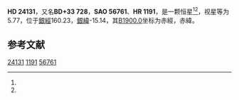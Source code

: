 {{Starbox begin
| name = HD 24131
}}
{{Starbox observe
| epoch = [[J2000.0|J2000.0]]
| constell = {{星座名待查}}<ref name=SIMBAD>{{cite web
 | url=http://simbad.u-strasbg.fr/simbad/sim-id?Ident=HR+1191
 | title=Pulsating variable Star
 | publisher=Centre de Données astronomiques de Strasbourg
 | work=SIMBAD
 | accessdate=2012-07-13
 | archive-date=2016-03-16
 | archive-url=https://web.archive.org/web/20160316124759/http://simbad.u-strasbg.fr/simbad/sim-id?Ident=HR+1191
 | dead-url=no
 }}</ref><ref name=DATA>{{cite web
 | url=http://vizier.u-strasbg.fr/viz-bin/VizieR-5?-out.add=.&-source=5050&-corr=PK=HR&-out.max=9999&HR=1191
 | title=VizieR Detailed Page
 | accessdate=2012-07-13
 | archive-date=2016-03-05
 | archive-url=https://web.archive.org/web/20160305210623/http://vizier.u-strasbg.fr/viz-bin/VizieR-5?-out.add=.&-source=5050&-corr=PK=HR&-out.max=9999&HR=1191
 | dead-url=no
 }}</ref>
| 星官 = 
| ra = {{RA|3|51|53.7}}<ref name=SIMBAD /><ref name=DATA />
| dec = {{DEC|+34|21|33}}<ref name=SIMBAD /><ref name=DATA />
| appmag_v = 5.77<ref name=SIMBAD /><ref name=DATA />
}}
{{Starbox character
| class = B1V<ref name=SIMBAD /><ref name=DATA />
| b-v = 0<ref name=SIMBAD /><ref name=DATA />
| u-b = -0.8<ref name=SIMBAD /><ref name=DATA />
| r-i = <ref name=SIMBAD /><ref name=DATA />
| variable = 
}}
{{Starbox astrometry
| radial_v = -0.8
| prop_mo_ra = 18
| parallax = 
| p_error = 
}}
{{Starbox catalog
| names =BD+33 728，[[SAO星表|SAO]] 56761，[[HD星表|HD]] 24131，[[HR星表|HR]] 1191}}
{{Starbox reference |Simbad=HR+1191}}
{{Starbox end}}

'''HD 24131'''，又名'''BD+33 728'''，'''SAO 56761'''、'''HR 1191'''，是一颗恒星<ref name=SIMBAD /><ref name=DATA />，视星等为5.77，位于[[銀道座標系|銀經]]160.23，[[銀道座標系|銀緯]]-15.14，其[[B1900.0|B1900.0]]坐标为赤經{{RA|3|45|30}}，赤緯{{DEC|+34|-15.14|27}}。

== 参考文献 ==
{{reflist}}

{{star-stub}}

[[Category:HD和HDE天體|24131]]
[[Category:HR天體|1191]]
[[Category:SAO天體|56761]]